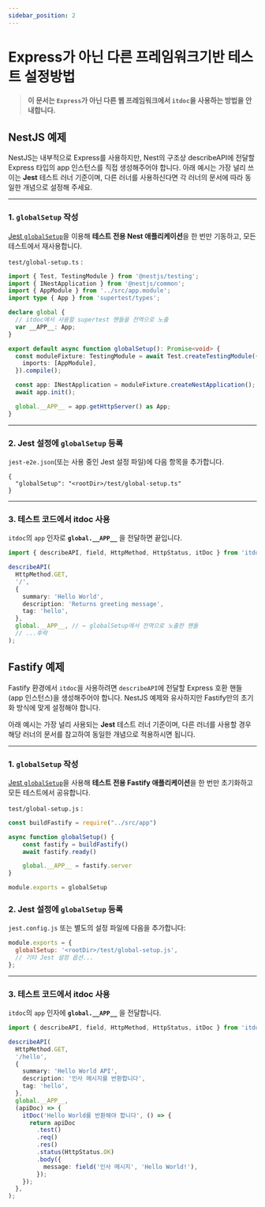 ```yaml
---
sidebar_position: 2
---
```


# Express가 아닌 다른 프레임워크기반 테스트 설정방법

> **이 문서는 `Express`가 아닌 다른 웹 프레임워크에서 `itdoc`을 사용하는 방법을 안내합니다.**

## NestJS 예제

NestJS는 내부적으로 Express를 사용하지만, Nest의 구조상 describeAPI에 전달할 Express 타입의 app 인스턴스를 직접 생성해주어야 합니다.
아래 예시는 가장 널리 쓰이는 **Jest** 테스트 러너 기준이며, 다른 러너를 사용하신다면 각 러너의 문서에 따라 동일한 개념으로 설정해 주세요.

---

### 1. `globalSetup` 작성

[Jest `globalSetup`](https://jestjs.io/docs/configuration#globalsetup-string)을 이용해 **테스트 전용 Nest 애플리케이션**을 한 번만 기동하고, 모든 테스트에서 재사용합니다.

`test/global-setup.ts` :

```ts
import { Test, TestingModule } from '@nestjs/testing';
import { INestApplication } from '@nestjs/common';
import { AppModule } from '../src/app.module';
import type { App } from 'supertest/types';

declare global {
  // itdoc에서 사용할 supertest 핸들을 전역으로 노출
  var __APP__: App;
}

export default async function globalSetup(): Promise<void> {
  const moduleFixture: TestingModule = await Test.createTestingModule({
    imports: [AppModule],
  }).compile();

  const app: INestApplication = moduleFixture.createNestApplication();
  await app.init();

  global.__APP__ = app.getHttpServer() as App;
}
```

---

### 2. Jest 설정에 `globalSetup` 등록

`jest-e2e.json`(또는 사용 중인 Jest 설정 파일)에 다음 항목을 추가합니다.

```jsonc
{
  "globalSetup": "<rootDir>/test/global-setup.ts"
}
```

---

### 3. 테스트 코드에서 itdoc 사용

`itdoc`의 `app` 인자로 **`global.__APP__`** 을 전달하면 끝입니다.

```ts
import { describeAPI, field, HttpMethod, HttpStatus, itDoc } from 'itdoc';

describeAPI(
  HttpMethod.GET,
  '/',
  {
    summary: 'Hello World',
    description: 'Returns greeting message',
    tag: 'hello',
  },
  global.__APP__, // ← globalSetup에서 전역으로 노출한 핸들
  // ...후략
);
```

## Fastify 예제

Fastify 환경에서 `itdoc`을 사용하려면 `describeAPI`에 전달할 Express 호환 핸들(app 인스턴스)을 생성해주어야 합니다. NestJS 예제와 유사하지만 Fastify만의 초기화 방식에 맞게 설정해야 합니다.

아래 예시는 가장 널리 사용되는 **Jest** 테스트 러너 기준이며, 다른 러너를 사용할 경우 해당 러너의 문서를 참고하여 동일한 개념으로 적용하시면 됩니다.

---

### 1. `globalSetup` 작성

[Jest `globalSetup`](https://jestjs.io/docs/configuration#globalsetup-string)을 사용해 **테스트 전용 Fastify 애플리케이션**을 한 번만 초기화하고 모든 테스트에서 공유합니다.

`test/global-setup.js` :

```js
const buildFastify = require("../src/app")

async function globalSetup() {
    const fastify = buildFastify()
    await fastify.ready()

    global.__APP__ = fastify.server
}

module.exports = globalSetup
```

### 2. Jest 설정에 `globalSetup` 등록

`jest.config.js` 또는 별도의 설정 파일에 다음을 추가합니다:

```js
module.exports = {
  globalSetup: '<rootDir>/test/global-setup.js',
  // 기타 Jest 설정 옵션...
};
```

---

### 3. 테스트 코드에서 itdoc 사용

`itdoc`의 `app` 인자에 **`global.__APP__`** 을 전달합니다.

```ts
import { describeAPI, field, HttpMethod, HttpStatus, itDoc } from 'itdoc';

describeAPI(
  HttpMethod.GET,
  '/hello',
  {
    summary: 'Hello World API',
    description: '인사 메시지를 반환합니다',
    tag: 'hello',
  },
  global.__APP__,
  (apiDoc) => {
    itDoc('Hello World를 반환해야 합니다', () => {
      return apiDoc
        .test()
        .req()
        .res()
        .status(HttpStatus.OK)
        .body({
          message: field('인사 메시지', 'Hello World!'),
        });
    });
  },
);
```

